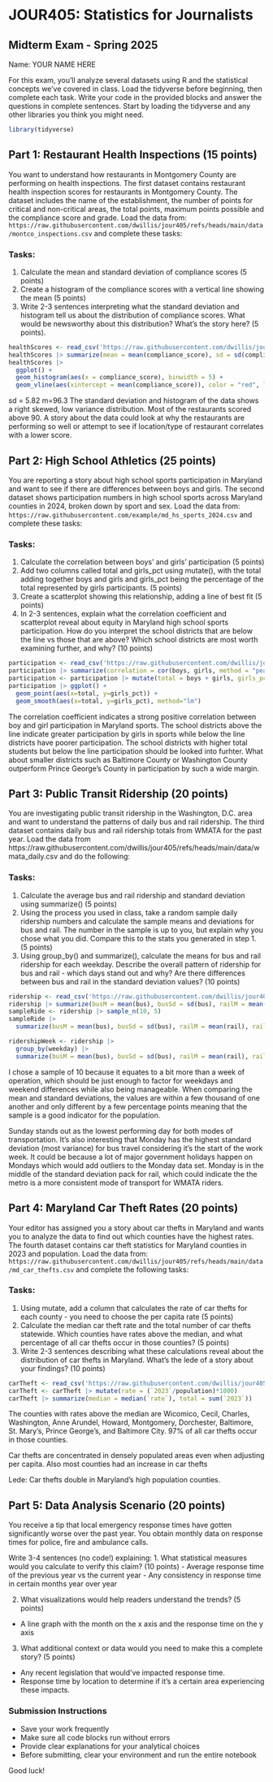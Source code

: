 # JOUR405: Statistics for Journalists
## Midterm Exam - Spring 2025

Name: YOUR NAME HERE

For this exam, you'll analyze several datasets using R and the statistical concepts we've covered in class. Load the tidyverse before beginning, then complete each task. Write your code in the provided blocks and answer the questions in complete sentences. Start by loading the tidyverse and any other libraries you think you might need.

```r
library(tidyverse)
```


## Part 1: Restaurant Health Inspections (15 points)

You want to understand how restaurants in Montgomery County are performing on health inspections. The first dataset contains restaurant health inspection scores for restaurants in Montgomery County. The dataset includes the name of the establishment, the number of points for critical and non-critical areas, the total points, maximum points possible and the compliance score and grade. Load the data from: `https://raw.githubusercontent.com/dwillis/jour405/refs/heads/main/data/montco_inspections.csv` and complete these tasks:

### Tasks:
1. Calculate the mean and standard deviation of compliance scores (5 points)
2. Create a histogram of the compliance scores with a vertical line showing the mean (5 points)
3. Write 2-3 sentences interpreting what the standard deviation and histogram tell us about the distribution of compliance scores. What would be newsworthy about this distribution? What's the story here? (5 points).

```r
healthScores <- read_csv('https://raw.githubusercontent.com/dwillis/jour405/refs/heads/main/data/montco_inspections.csv')
healthScores |> summarize(mean = mean(compliance_score), sd = sd(compliance_score))
healthScores |> 
  ggplot() + 
  geom_histogram(aes(x = compliance_score), binwidth = 5) +
  geom_vline(aes(xintercept = mean(compliance_score)), color = "red", linetype = "dashed", size = 1) 
```
sd = 5.82 m=96.3
The standard deviation and histogram of the data shows a right skewed, low variance distribution. Most of the restaurants scored above 90. A story about the data could look at why the restaurants are performing so well or attempt to see if location/type of restaurant correlates with a lower score.

## Part 2: High School Athletics (25 points)

You are reporting a story about high school sports participation in Maryland and want to see if there are differences between boys and girls. The second dataset shows participation numbers in high school sports across Maryland counties in 2024, broken down by sport and sex. Load the data from: `https://raw.githubusercontent.com/example/md_hs_sports_2024.csv` and complete these tasks:

### Tasks:
1. Calculate the correlation between boys' and girls' participation (5 points)
2. Add two columns called total and girls_pct using mutate(), with the total adding together boys and girls and girls_pct being the percentage of the total represented by girls participants. (5 points)
3. Create a scatterplot showing this relationship, adding a line of best fit (5 points)
4. In 2-3 sentences, explain what the correlation coefficient and scatterplot reveal about equity in Maryland high school sports participation. How do you interpret the school districts that are below the line vs those that are above? Which school districts are most worth examining further, and why? (10 points)

```r
participation <- read_csv('https://raw.githubusercontent.com/dwillis/jour405/refs/heads/main/data/md_hs_participation.csv')
participation |> summarize(correlation = cor(boys, girls, method = "pearson"))
participation <- participation |> mutate(total = boys + girls, girls_pct = girls / (girls+boys))
participation |> ggplot() +
  geom_point(aes(x=total, y=girls_pct)) +
  geom_smooth(aes(x=total, y=girls_pct), method="lm")
```
The correlation coefficient indicates a strong positive correlation between boy and girl participation in Maryland sports. The school districts above the line indicate greater participation by girls in sports while below the line districts have poorer participation. The school districts with higher total students but below the line participation should be looked into furhter. What about smaller districts such as Baltimore County or Washington County outperform Prince George's County in participation by such a wide margin. 

## Part 3: Public Transit Ridership (20 points)

You are investigating public transit ridership in the Washington, D.C. area and want to understand the patterns of daily bus and rail ridership. The third dataset contains daily bus and rail ridership totals from WMATA for the past year. Load the data from https://raw.githubusercontent.com/dwillis/jour405/refs/heads/main/data/wmata_daily.csv and do the following:

### Tasks:
1. Calculate the average bus and rail ridership and standard deviation using summarize() (5 points)
2. Using the process you used in class, take a random sample daily ridership numbers and calculate the sample means and deviations for bus and rail. The number in the sample is up to you, but explain why you chose what you did. Compare this to the stats you generated in step 1. (5 points)
3. Using group_by() and summarize(), calculate the means for bus and rail ridership for each weekday. Describe the overall pattern of ridership for bus and rail - which days stand out and why? Are there differences between bus and rail in the standard deviation values? (10 points)


```r
ridership <- read_csv('https://raw.githubusercontent.com/dwillis/jour405/refs/heads/main/data/wmata_daily.csv')
ridership |> summarize(busM = mean(bus), busSd = sd(bus), railM = mean(rail), railSd = sd(rail))
sampleRide <- ridership |> sample_n(10, 5)
sampleRide |> 
  summarize(busM = mean(bus), busSd = sd(bus), railM = mean(rail), railSd = sd(rail))

ridershipWeek <- ridership |> 
  group_by(weekday) |> 
  summarize(busM = mean(bus), busSd = sd(bus), railM = mean(rail), railSd = sd(rail))
```
I chose a sample of 10 because it equates to a bit more than a week of operation, which should be just enough to factor for weekdays and weekend differences while also being manageable. When comparing the mean and standard deviations, the values are within a few thousand of one another and only different by a few percentage points meaning that the sample is a good indicator for the population.

Sunday stands out as the lowest performing day for both modes of transportation. It's also interesting that Monday has the highest standard deviation (most variance) for bus travel considering it's the start of the work week. It could be because a lot of major government holidays happen on Mondays which would add outliers to the Monday data set. Monday is in the middle of the standard deviation pack for rail, which could indicate the the metro is a more consistent mode of transport for WMATA riders.


## Part 4: Maryland Car Theft Rates (20 points)

Your editor has assigned you a story about car thefts in Maryland and wants you to analyze the data to find out which counties have the highest rates. The fourth dataset contains car theft statistics for Maryland counties in 2023 and population. Load the data from: `https://raw.githubusercontent.com/dwillis/jour405/refs/heads/main/data/md_car_thefts.csv` and complete the following tasks:

### Tasks:
1. Using mutate, add a column that calculates the rate of car thefts for each county - you need to choose the per capita rate (5 points)
2. Calculate the median car theft rate and the total number of car thefts statewide. Which counties have rates above the median, and what percentage of all car thefts occur in those counties? (5 points)
3. Write 2-3 sentences describing what these calculations reveal about the distribution of car thefts in Maryland. What's the lede of a story about your findings? (10 points)


```r
carTheft <- read_csv('https://raw.githubusercontent.com/dwillis/jour405/refs/heads/main/data/md_car_thefts.csv')
carTheft <- carTheft |> mutate(rate = (`2023`/population)*1000)
carTheft |> summarize(median = median(`rate`), total = sum(`2023`))
```
The counties with rates above the median are Wicomico, Cecil, Charles, Washington, Anne Arundel, Howard, Montgomery, Dorchester, Baltimore, St. Mary's, Prince George's, and Baltimore City. 97% of all car thefts occur in those counties.

Car thefts are concentrated in densely populated areas even when adjusting per capita. Also most counties had an increase in car thefts

Lede:
Car thefts double in Maryland's high population counties. 

## Part 5: Data Analysis Scenario (20 points)

You receive a tip that local emergency response times have gotten significantly worse over the past year. You obtain monthly data on response times for police, fire and ambulance calls.

Write 3-4 sentences (no code!) explaining:
1. What statistical measures would you calculate to verify this claim? (10 points)
- Average response time of the previous year vs the current year
- Any consistency in response time in certain months year over year

2. What visualizations would help readers understand the trends? (5 points)
- A line graph with the month on the x axis and the response time on the y axis

3. What additional context or data would you need to make this a complete story? (5 points)
- Any recent legislation that would've impacted response time.
- Response time by location to determine if it's a certain area experiencing these impacts.


### Submission Instructions
- Save your work frequently
- Make sure all code blocks run without errors
- Provide clear explanations for your analytical choices
- Before submitting, clear your environment and run the entire notebook

Good luck!
